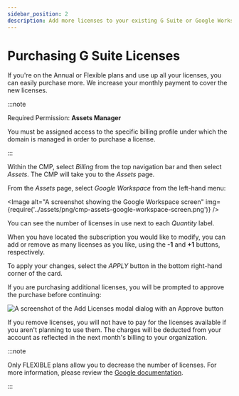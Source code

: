 ```yaml
---
sidebar_position: 2
description: Add more licenses to your existing G Suite or Google Workspace subscriptions.
---
```


# Purchasing G Suite Licenses

If you're on the Annual or Flexible plans and use up all your licenses, you can easily purchase more. We increase your monthly payment to cover the new licenses.

:::note

Required Permission: **Assets Manager**

You must be assigned access to the specific billing profile under which the domain is managed in order to purchase a license.

:::

Within the CMP, select _Billing_ from the top navigation bar and then select _Assets_. The CMP will take you to the _Assets_ page.

From the _Assets_ page, select _Google Workspace_ from the left-hand menu:


<Image
  alt="A screenshot showing the Google Workspace screen"
  img={require('../assets/png/cmp-assets-google-workspace-screen.png')}
/>

You can see the number of licenses in use next to each _Quantity_ label.

When you have located the subscription you would like to modify, you can add or remove as many licenses as you like, using the **-1** and **+1** buttons, respectively.

To apply your changes, select the _APPLY_ button in the bottom right-hand corner of the card.

If you are purchasing additional licenses, you will be prompted to approve the purchase before continuing:

![A screenshot of the Add Licenses modal dialog with an Approve button](../assets/png/cmp-approve.png)

If you remove licenses, you will not have to pay for the licenses available if you aren't planning to use them. The charges will be deducted from your account as reflected in the next month's billing to your organization.

:::note

Only FLEXIBLE plans allow you to decrease the number of licenses. For more information, please review the [Google documentation](https://support.google.com/a/answer/6154359).

:::
